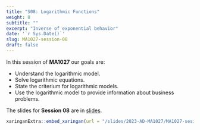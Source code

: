 ```yaml
---
title: "S08: Logarithmic Functions"
weight: 8
subtitle: ""
excerpt: "Inverse of exponential behavior"
date: '`r Sys.Date()`'
slug: MA1027-session-08
draft: false
---
```


In this session of **MA1027** our goals are:

- Understand the logarithmic model.
- Solve logarithmic equations.
- State the criterium for logarithmic models.
- Use the logarithmic model to provide information about business problems.

The slides for **Session 08** are in [slides](/slides/2023-AD-MA1027/MA1027-sesion-08).

```r
xaringanExtra::embed_xaringan(url = "/slides/2023-AD-MA1027/MA1027-sesion-08", ratio = "4:3")
```